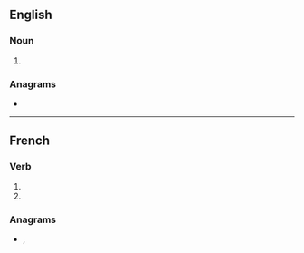 {{also|Fermions|fermións|férmions}}
==English==

===Noun===
{{head|en|noun form}}

# {{plural of|en|fermion}}

===Anagrams===
* {{anagrams|en|a=efimnors|ensiform|sfermion}}

----

==French==

===Verb===
{{head|fr|verb form}}

# {{inflection of|fr|fermer||1|p|impf|indc}}
# {{inflection of|fr|fermer||1|p|pres|subj}}

===Anagrams===
* {{l|fr|informes}}, {{l|fr|informés}}